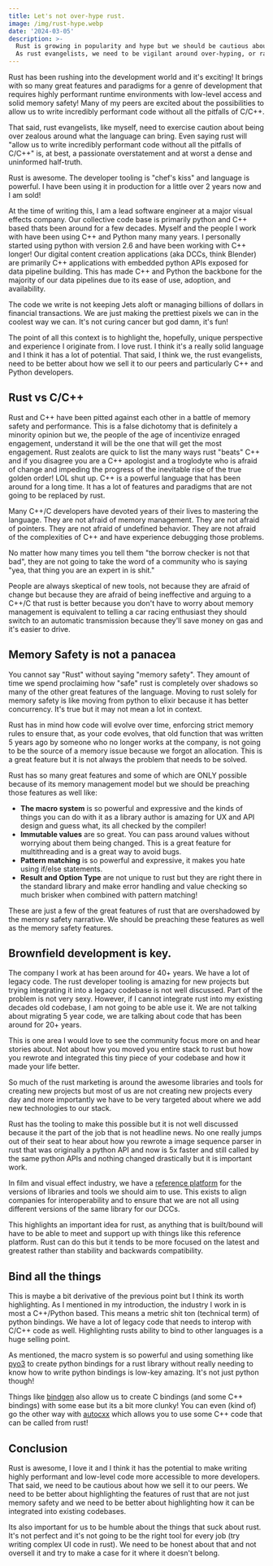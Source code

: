 ```yaml
---
title: Let's not over-hype rust.
image: /img/rust-hype.webp
date: '2024-03-05'
description: >-
  Rust is growing in popularity and hype but we should be cautious about overselling it. I can already hear the rustaceans sharpening their claws, but hear me out.
  As rust evangelists, we need to be vigilant around over-hyping, or rather overselling, the language as it can be intimidating and off-putting to potential adopters.
---
```

Rust has been rushing into the development world and it's exciting! It brings with so many great features and paradigms for a genre of development that requires highly performant runtime environments with low-level access and solid memory safety! Many of my peers are excited about the possibilities to allow us to write incredibly performant code without all the pitfalls of C/C++.

That said, rust evangelists, like myself, need to exercise caution about being over zealous around what the language can bring. Even saying rust will "allow us to write incredibly performant code without all the pitfalls of C/C++" is, at best, a passionate overstatement and at worst a dense and uninformed half-truth.

Rust is awesome. The developer tooling is "chef's kiss" and language is powerful. I have been using it in production for a little over 2 years now and I am sold! 

At the time of writing this, I am a lead software engineer at a major visual effects company. Our collective code base is primarily python and C++ based thats been around for a few decades. Myself and the people I work with have been using C++ and Python many many years. I personally started using python with version 2.6 and have been working with C++ longer! Our digital content creation applications (aka DCCs, think Blender) are primarily C++ applications with embedded python APIs exposed for data pipeline building. This has made C++ and Python the backbone for the majority of our data pipelines due to its ease of use, adoption, and availability. 

The code we write is not keeping Jets aloft or managing billions of dollars in financial transactions. We are just making the prettiest pixels we can in the coolest way we can. It's not curing cancer but god damn, it's fun!

The point of all this context is to highlight the, hopefully, unique perspective and experience I originate from. I love rust. I think it's a really solid language and I think it has a lot of potential. That said, I think we, the rust evangelists, need to be better about how we sell it to our peers and particularly C++ and Python developers.


## Rust vs C/C++

Rust and C++ have been pitted against each other in a battle of memory safety and performance. This is a false dichotomy that is definitely a minority opinion but we, the people of the age of incentivize enraged engagement, understand it will be the one that will get the most engagement. Rust zealots are quick to list the many ways rust "beats" C++ and if you disagree you are a C++ apologist and a troglodyte who is afraid of change and impeding the progress of the inevitable rise of the true golden order! LOL shut up. C++ is a powerful language that has been around for a long time. It has a lot of features and paradigms that are not going to be replaced by rust. 

Many C++/C developers have devoted years of their lives to mastering the language. They are not afraid of memory management. They are not afraid of pointers. They are not afraid of undefined behavior. They are not afraid of the complexities of C++ and have experience debugging those problems.

No matter how many times you tell them "the borrow checker is not that bad", they are not going to take the word of a community who is saying "yea, that thing you are an expert in is shit."

People are always skeptical of new tools, not because they are afraid of change but because they are afraid of being ineffective and arguing to a C++/C that rust is better because you don't have to worry about memory management is equivalent to telling a car racing enthusiast they should switch to an automatic transmission because they'll save money on gas and it's easier to drive. 

## Memory Safety is not a panacea

You cannot say "Rust" without saying "memory safety". They amount of time we spend proclaiming how "safe" rust is completely over shadows so many of the other great features of the language. Moving to rust solely for memory safety is like moving from python to elixir because it has better concurrency. It's true but it may not mean a lot in context.

Rust has in mind how code will evolve over time, enforcing strict memory rules to ensure that, as your code evolves, that old function that was written 5 years ago by someone who no longer works at the company, is not going to be the source of a memory issue because we forgot an allocation. This is a great feature but it is not always the problem that needs to be solved. 

Rust has so many great features and some of which are ONLY possible because of its memory management model but we should be preaching those features as well like:

- **The macro system** is so powerful and expressive and the kinds of things you can do with it as a library author is amazing for UX and API design and guess what, its all checked by the compiler!
- **Immutable values** are so great. You can pass around values without worrying about them being changed. This is a great feature for multithreading and is a great way to avoid bugs.
- **Pattern matching** is so powerful and expressive, it makes you hate using if/else statements.
- **Result and Option Type** are not unique to rust but they are right there in the standard library and make error handling and value checking so much brisker when combined with pattern matching!

These are just a few of the great features of rust that are overshadowed by the memory safety narrative. We should be preaching these features as well as the memory safety features.


## Brownfield development is key.

The company I work at has been around for 40+ years. We have a lot of legacy code. The rust developer tooling is amazing for new projects but trying integrating it into a legacy codebase is not well discussed. Part of the problem is not very sexy. However, if I cannot integrate rust into my existing decades old codebase, I am not going to be able use it. We are not talking about migrating 5 year code, we are talking about code that has been around for 20+ years.

This is one area I would love to see the community focus more on and hear stories about. Not about how you moved you entire stack to rust but how you rewrote and integrated this tiny piece of your codebase and how it made your life better.

So much of the rust marketing is around the awesome libraries and tools for creating new projects but most of us are not creating new projects every day and more importantly we have to be very targeted about where we add new technologies to our stack.

Rust has the tooling to make this possible but it is not well discussed because it the part of the job that is not headline news. No one really jumps out of their seat to hear about how you rewrote a image sequence parser in rust that was originally a python API and now is 5x faster and still called by the same python APIs and nothing changed drastically but it is important work.

In film and visual effect industry, we have a [reference platform](https://vfxplatform.com/) for the versions of libraries and tools we should aim to use. This exists to align companies for interoperability and to ensure that we are not all using different versions of the same library for our DCCs. 

This highlights an important idea for rust, as anything that is built/bound will have to be able to meet and support up with things like this reference platform. Rust can do this but it tends to be more focused on the latest and greatest rather than stability and backwards compatibility.

## Bind all the things
This is maybe a bit derivative of the previous point but I think its worth highlighting. As I mentioned in my introduction, the industry I work in is most a C++/Python based. This means a metric shit ton (technical term) of python bindings. We have a lot of legacy code that needs to interop with C/C++ code as well. Highlighting rusts ability to bind to other languages is a huge selling point.

As mentioned, the macro system is so powerful and using something like [pyo3](https://github.com/PyO3/pyo3) to create python bindings for a rust library without really needing to know how to write python bindings is low-key amazing. It's not just python though! 

Things like [bindgen](https://github.com/rust-lang/rust-bindgen) also allow us to create C bindings (and some C++ bindings) with some ease but its a bit more clunky! You can even (kind of) go the other way with [autocxx](https://google.github.io/autocxx/index.html) which allows you to use some C++ code that can be called from rust!

## Conclusion

Rust is awesome, I love it and I think it has the potential to make writing highly performant and low-level code more accessible to more developers. That said, we need to be cautious about how we sell it to our peers. We need to be better about highlighting the features of rust that are not just memory safety and we need to be better about highlighting how it can be integrated into existing codebases.

Its also important for us to be humble about the things that suck about rust. It's not perfect and it's not going to be the right tool for every job (try writing complex UI code in rust). We need to be honest about that and not oversell it and try to make a case for it where it doesn't belong. 